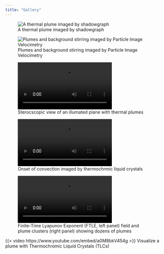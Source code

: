 ```yaml
---
title: "Gallery"
---
```


![A thermal plume imaged by shadowgraph](gallery/plume_shadow.jpg){fig-cap-location="bottom"}

![Plumes and background stirring imaged by Particle Image Velocimetry](gallery/TEST-E50_C0_F0_S8_3936418.jpg)

![Sterocscopic view of an illumated plane with thermal plumes](gallery/nomirror_S7_2cam_convert.mp4)

![Onset of convection imaged by thermochrmic liquid crystals](gallery/VID_20190812_113819.mp4)


![Finite-Time Lyapunov Exponent (FTLE, left panel) field and plume clusters (right panel) showing dozens of plumes](gallery/FTLE_cluster_time3x.mp4)

{{< video https://www.youtube.com/embed/a0M8bkV454g >}}
Visualize a plume with Thermochromic Liquid Crystals (TLCs)
